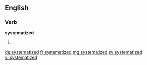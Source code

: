 ==English==

===Verb===
'''systematized'''

# {{en-past of|systematize}}

[[de:systematized]]
[[fr:systematized]]
[[mg:systematized]]
[[sv:systematized]]
[[vi:systematized]]